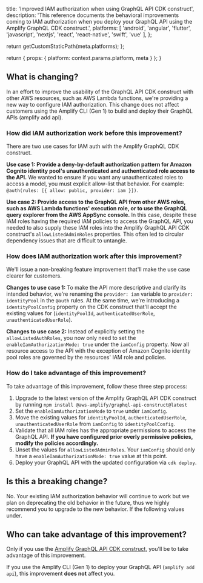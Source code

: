                   
  title: 'Improved IAM authorization when using GraphQL API CDK construct',
  description: 'This reference documents the behavioral improvements coming to IAM authorization when you deploy your GraphQL API using the Amplify GraphQL CDK construct.',
  platforms: [
    'android',
    'angular',
    'flutter',
    'javascript',
    'nextjs',
    'react',
    'react-native',
    'swift',
    'vue'
  ],
};

  return getCustomStaticPath(meta.platforms);
};

  return {
    props: {
      platform: context.params.platform,
      meta
    }
  };
}
          

## What is changing?

In an effort to improve the usability of the GraphQL API CDK construct with other AWS resources, such as AWS Lambda functions, we're providing a new way to configure IAM authorization. This change does not affect customers using the Amplify CLI (Gen 1) to build and deploy their GraphQL APIs (amplify add api).

### How did IAM authorization work before this improvement?

There are two use cases for IAM auth with the Amplify GraphQL CDK construct. 

**Use case 1: Provide a deny-by-default authorization pattern for Amazon Cognito identity pool's unauthenticated and authenticated role access to the API.** We wanted to ensure if you want any unauthenticated roles to access a model, you must explicit allow-list that behavior. For example: `@auth(rules: [{ allow: public, provider: iam }])`. 

**Use case 2: Provide access to the GraphQL API from other AWS roles, such as AWS Lambda functions' execution role, or to use the GraphQL query explorer from the AWS AppSync console.** In this case, despite these IAM roles having the required IAM policies to access the GraphQL API, you needed to also supply these IAM roles into the Amplify GraphQL API CDK construct's `allowListedAdminRoles` properties. This often led to circular dependency issues that are difficult to untangle.

### How does IAM authorization work after this improvement? 

We'll issue a non-breaking feature improvement that'll make the use case clearer for customers.

**Changes to use case 1:** To make the API more descriptive and clarify its intended behavior, we're renaming the `provider: iam` variable to `provider: identityPool` in the `@auth` rules. At the same time, we're introducing a `identityPoolConfig` property on the CDK construct that'll accept the existing values for (`identityPoolId`, `authenticatedUserRole`, `unauthenticatedUserRole`).

**Changes to use case 2:** Instead of explicitly setting the `allowListedAuthRoles`, you now only need to set the `enableIamAuthorizationMode: true` under the `iamConfig` property. Now all resource access to the API with the exception of Amazon Cognito identity pool roles are governed by the resources' IAM role and policies.

### How do I take advantage of this improvement?

To take advantage of this improvement, follow these three step process:

1. Upgrade to the latest version of the Amplify GraphQL API CDK construct by running `npm install @aws-amplify/graphql-api-construct@latest`
2. Set the `enableIamAuthorizationMode` to `true` under `iamConfig`.
3. Move the existing values for `identityPoolId`, `authenticatedUserRole`, `unauthenticatedUserRole` from `iamConfig` to `identityPoolConfig`.
4. Validate that all IAM roles has the appropriate permissions to access the GraphQL API. **If you have configured prior overly permissive policies, modify the policies accordingly.**
5. Unset the values for `allowListedAdminRoles`. Your `iamConfig` should only have a `enableIamAuthorizationMode: true` value at this point.
6. Deploy your GraphQL API with the updated configuration via `cdk deploy`.

## Is this a breaking change?

No. Your existing IAM authorization behavior will continue to work but we plan on deprecating the old behavior in the future, thus we highly recommend you to upgrade to the new behavior. If the following values under.

## Who can take advantage of this improvement?

Only if you use the [Amplify GraphQL API CDK construct](https://constructs.dev/packages/@aws-amplify/graphql-api-construct/v/1.6.0?lang=typescript), you'll be to take advantage of this improvement.

If you use the Amplify CLI (Gen 1) to deploy your GraphQL API (`amplify add api`), this improvement **does not** affect you.
